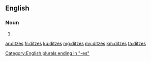 ==English==

===Noun===
{{head|en|plural}}

# {{plural of|ditz|lang=en|nocat=1}}

[[Category:English plurals ending in "-es"]]

[[ar:ditzes]]
[[fr:ditzes]]
[[ku:ditzes]]
[[mg:ditzes]]
[[my:ditzes]]
[[km:ditzes]]
[[ta:ditzes]]